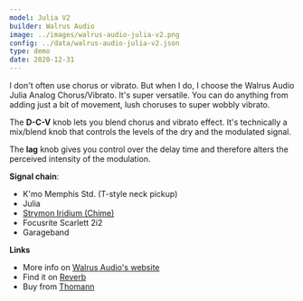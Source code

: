 ```yaml
---
model: Julia V2
builder: Walrus Audio
image: ../images/walrus-audio-julia-v2.png
config: ../data/walrus-audio-julia-v2.json
type: demo
date: 2020-12-31
---
```


I don't often use chorus or vibrato. But when I do, I choose the Walrus Audio Julia Analog Chorus/Vibrato. It's super versatile. You can do anything from adding just a bit of movement, lush choruses to super wobbly vibrato.

The **D-C-V** knob lets you blend chorus and vibrato effect. It's technically a mix/blend knob that controls the levels of the dry and the modulated signal.

The **lag** knob gives you control over the delay time and therefore alters the perceived intensity of the modulation.

**Signal chain**:

- K'mo Memphis Std. (T-style neck pickup)
- Julia
- [Strymon Iridium (Chime)](/demos/strymon-iridium)
- Focusrite Scarlett 2i2
- Garageband

**Links**

- More info on [Walrus Audio's website](https://www.walrusaudio.com/products/julia-analog-chorus-vibrato-v2)
- Find it on [Reverb](https://reverb.grsm.io/loopydemos-walrus-audio-julia)
- Buy from [Thomann](https://www.thomann.de/intl/walrus_audio_julia_v2.htm?partner_id=15606)

